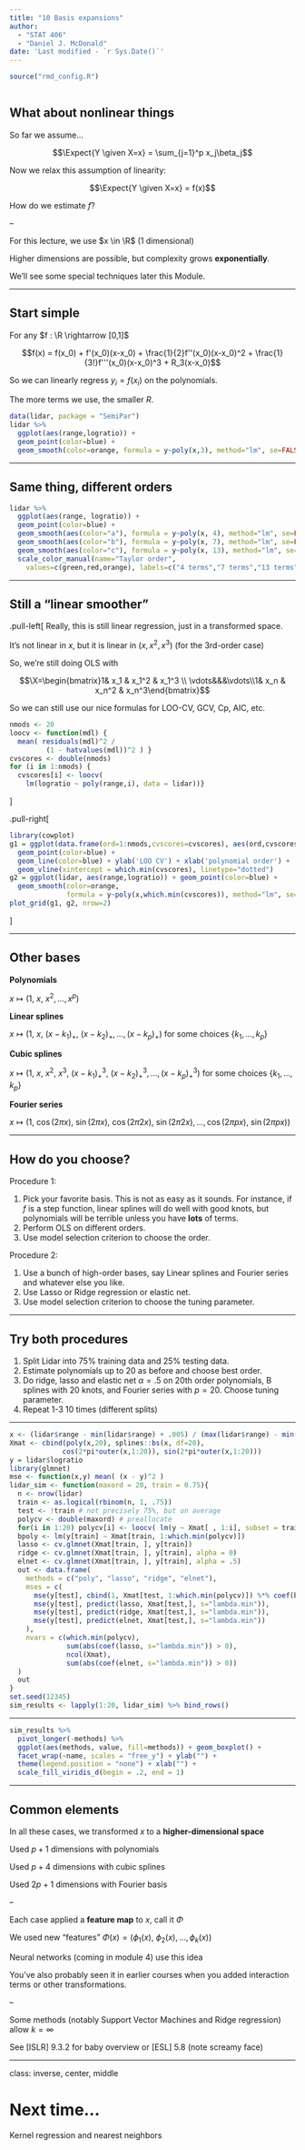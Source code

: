 ```yaml
---
title: "10 Basis expansions"
author: 
  - "STAT 406"
  - "Daniel J. McDonald"
date: 'Last modified - `r Sys.Date()`'
---
```


```r
source("rmd_config.R")
```


```r
```


## What about nonlinear things

$$\newcommand{\Expect}[1]{E\left[ #1 \right]}
\newcommand{\Var}[1]{\mathrm{Var}\left[ #1 \right]}
\newcommand{\Cov}[2]{\mathrm{Cov}\left[#1,\ #2\right]}
\newcommand{\given}{\ \vert\ }
\newcommand{\R}{\mathbb{R}}
\newcommand{\tr}[1]{\mbox{tr}(#1)}
\newcommand{\X}{\mathbf{X}}
\newcommand{\y}{\mathbf{y}}$$

So far we assume...

$$\Expect{Y \given X=x} = \sum_{j=1}^p x_j\beta_j$$

Now we relax this assumption of linearity:

$$\Expect{Y \given X=x} = f(x)$$

How do we estimate $f$?

--

For this lecture, we use $x \in \R$ (1 dimensional)

Higher dimensions are possible, but complexity grows __exponentially__.

We'll see some special techniques later this Module.

---

## Start simple

For any $f : \R \rightarrow [0,1]$

$$f(x) = f(x_0) + f'(x_0)(x-x_0) + \frac{1}{2}f''(x_0)(x-x_0)^2 + \frac{1}{3!}f'''(x_0)(x-x_0)^3 + R_3(x-x_0)$$

So we can linearly regress $y_i = f(x_i)$ on the polynomials.

The more terms we use, the smaller $R$.

```r
data(lidar, package = "SemiPar")
lidar %>% 
  ggplot(aes(range,logratio)) + 
  geom_point(color=blue) +
  geom_smooth(color=orange, formula = y~poly(x,3), method="lm", se=FALSE)
```

---

## Same thing, different orders

```r
lidar %>% 
  ggplot(aes(range, logratio)) + 
  geom_point(color=blue) + 
  geom_smooth(aes(color="a"), formula = y~poly(x, 4), method="lm", se=FALSE) +
  geom_smooth(aes(color="b"), formula = y~poly(x, 7), method="lm", se=FALSE) +
  geom_smooth(aes(color="c"), formula = y~poly(x, 13), method="lm", se=FALSE) +
  scale_color_manual(name="Taylor order",
    values=c(green,red,orange), labels=c("4 terms","7 terms","13 terms"))
```


---

## Still a "linear smoother"

.pull-left[
Really, this is still linear regression, just in a transformed space.

It's not linear in $x$, but it is linear in $(x,x^2,x^3)$ (for the 3rd-order case)

So, we're still doing OLS with

$$\X=\begin{bmatrix}1& x_1 & x_1^2 & x_1^3 \\ \vdots&&&\vdots\\1& x_n & x_n^2 & x_n^3\end{bmatrix}$$

So we can still use our nice formulas for LOO-CV, GCV, Cp, AIC, etc.


```r
nmods <- 20
loocv <- function(mdl) { 
  mean( residuals(mdl)^2 / 
         (1 - hatvalues(mdl))^2 ) }
cvscores <- double(nmods)
for (i in 1:nmods) {
  cvscores[i] <- loocv(
    lm(logratio ~ poly(range,i), data = lidar))}
```
]

.pull-right[

```r
library(cowplot)
g1 = ggplot(data.frame(ord=1:nmods,cvscores=cvscores), aes(ord,cvscores)) +
  geom_point(color=blue) +
  geom_line(color=blue) + ylab('LOO CV') + xlab('polynomial order') +
  geom_vline(xintercept = which.min(cvscores), linetype="dotted") 
g2 = ggplot(lidar, aes(range,logratio)) + geom_point(color=blue) + 
  geom_smooth(color=orange, 
              formula = y~poly(x,which.min(cvscores)), method="lm", se=FALSE) + ggtitle("Best model")
plot_grid(g1, g2, nrow=2)
```
]

---

## Other bases

__Polynomials__

$x \mapsto \left(1,\ x,\ x^2, \ldots, x^p\right)$

__Linear splines__

$x \mapsto \bigg(1,\ x,\ (x-k_1)_+,\ (x-k_2)_+,\ldots, (x-k_p)_+\bigg)$ for some choices $\{k_1,\ldots,k_p\}$

__Cubic splines__

$x \mapsto \bigg(1,\ x,\ x^2,\ x^3,\ (x-k_1)^3_+,\ (x-k_2)^3_+,\ldots, (x-k_p)^3_+\bigg)$ for some choices $\{k_1,\ldots,k_p\}$

__Fourier series__

$x \mapsto \bigg(1,\ \cos(2\pi x),\ \sin(2\pi x),\ \cos(2\pi 2 x),\ \sin(2\pi 2 x), \ldots, \cos(2\pi p x),\ \sin(2\pi p x)\bigg)$

---

## How do you choose?

Procedure 1:

1. Pick your favorite basis. This is not as easy as it sounds. For instance, if $f$ is a step function, linear splines will do well with good knots, but polynomials will be terrible unless you have __lots__ of terms.
2. Perform OLS on different orders.
3. Use model selection criterion to choose the order.

Procedure 2:

1. Use a bunch of high-order bases, say Linear splines and Fourier series and whatever else you like.
2. Use Lasso or Ridge regression or elastic net.
3. Use model selection criterion to choose the tuning parameter.

---

## Try both procedures

1. Split Lidar into 75% training data and 25% testing data.
2. Estimate polynomials up to 20 as before and choose best order.
3. Do ridge, lasso and elastic net $\alpha=.5$ on 20th order polynomials, B splines with 20 knots, and Fourier series with $p=20$. Choose tuning parameter.
4. Repeat 1-3 10 times (different splits)

---


```r
x <- (lidar$range - min(lidar$range) + .005) / (max(lidar$range) - min(lidar$range) + .01)
Xmat <- cbind(poly(x,20), splines::bs(x, df=20), 
             cos(2*pi*outer(x,1:20)), sin(2*pi*outer(x,1:20)))
y = lidar$logratio
library(glmnet)
mse <- function(x,y) mean( (x - y)^2 )
lidar_sim <- function(maxord = 20, train = 0.75){
  n <- nrow(lidar)
  train <- as.logical(rbinom(n, 1, .75))
  test <- !train # not precisely 75%, but on average
  polycv <- double(maxord) # preallocate
  for(i in 1:20) polycv[i] <- loocv( lm(y ~ Xmat[ , 1:i], subset = train))
  bpoly <- lm(y[train] ~ Xmat[train, 1:which.min(polycv)])
  lasso <- cv.glmnet(Xmat[train, ], y[train])
  ridge <- cv.glmnet(Xmat[train, ], y[train], alpha = 0)
  elnet <- cv.glmnet(Xmat[train, ], y[train], alpha = .5)
  out <- data.frame(
    methods = c("poly", "lasso", "ridge", "elnet"),
    mses = c(
      mse(y[test], cbind(1, Xmat[test, 1:which.min(polycv)]) %*% coef(bpoly)),
      mse(y[test], predict(lasso, Xmat[test,], s="lambda.min")),
      mse(y[test], predict(ridge, Xmat[test,], s="lambda.min")),
      mse(y[test], predict(elnet, Xmat[test,], s="lambda.min"))
    ),
    nvars = c(which.min(polycv),
              sum(abs(coef(lasso, s="lambda.min")) > 0),
              ncol(Xmat),
              sum(abs(coef(elnet, s="lambda.min")) > 0))
  )
  out
}
set.seed(12345)
sim_results <- lapply(1:20, lidar_sim) %>% bind_rows()
```

---

```r
sim_results %>% 
  pivot_longer(-methods) %>%
  ggplot(aes(methods, value, fill=methods)) + geom_boxplot() +
  facet_wrap(~name, scales = "free_y") + ylab("") +
  theme(legend.position = "none") + xlab("") +
  scale_fill_viridis_d(begin = .2, end = 1)
```

---

## Common elements

In all these cases, we transformed $x$ to a __higher-dimensional space__

Used $p+1$ dimensions with polynomials

Used $p+4$ dimensions with cubic splines

Used $2p+1$ dimensions with Fourier basis

--

Each case applied a __feature map__ to $x$, call it $\Phi$

We used new "features" $\Phi(x) = \bigg(\phi_1(x),\ \phi_2(x),\ldots,\phi_k(x)\bigg)$

Neural networks (coming in module 4) use this idea

You've also probably seen it in earlier courses when you added interaction terms or other transformations.

--

Some methods (notably Support Vector Machines and Ridge regression) allow $k=\infty$

See [ISLR] 9.3.2 for baby overview or [ESL] 5.8 (note screamy face)

---
class: inverse, center, middle

# Next time...

Kernel regression and nearest neighbors
